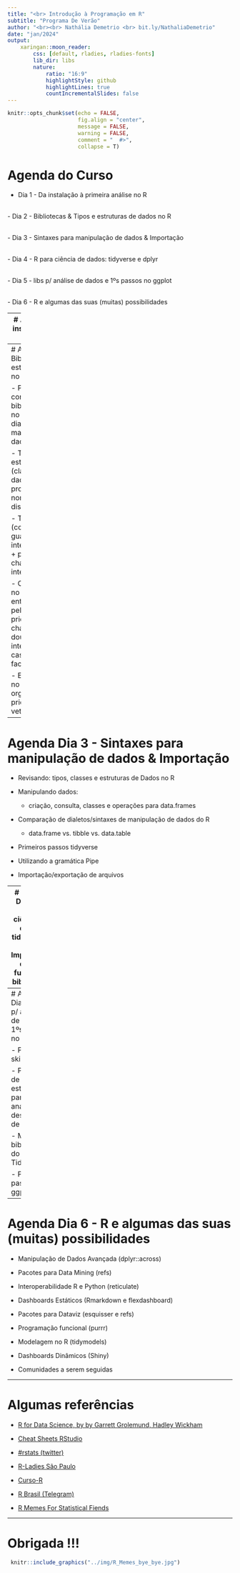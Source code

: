 ```yaml
---
title: "<br> Introdução à Programação em R"
subtitle: "Programa De Verão"
author: "<br><br> Nathália Demetrio <br> bit.ly/NathaliaDemetrio"
date: "jan/2024"
output:
    xaringan::moon_reader:
        css: [default, rladies, rladies-fonts]
        lib_dir: libs
        nature:
            ratio: "16:9"
            highlightStyle: github
            highlightLines: true
            countIncrementalSlides: false
---
```



```r
knitr::opts_chunk$set(echo = FALSE, 
                      fig.align = "center", 
                      message = FALSE, 
                      warning = FALSE, 
                      comment = "  #>", 
                      collapse = T)
```



# Agenda do Curso

- Dia 1 - Da instalação à primeira análise no R

<br>
- Dia 2 - Bibliotecas & Tipos e estruturas de dados no R

<br>
- Dia 3 - Sintaxes para manipulação de dados & Importação

<br>
- Dia 4 - R para ciência de dados: tidyverse e dplyr

<br>
- Dia 5 - libs p/ análise de dados e 1ºs passos no ggplot

<br>
- Dia 6 - R e algumas das suas (muitas) possibilidades



---
# Agenda Dia 1 - Da instalação à primeira análise no R

- Apresentações 

- Contextualizando o R

- Instalação o R e a IDE Rstudio

- Um tour pelo Rstudio

- R como calculadora

- Operadores lógicos

- Entendendo funções

- Criando objetos

- Primeiras estatísticas descritivas


---
# Agenda Dia 2 - Bibliotecas & Tipos e estruturas de dados no R

- Primeiro contato com: 
  + bibliotecas/pacotes no R
  + dialetos/sintaxes de manipulação de dados do R

- Tipos de dados na estatística (classificação dos dados segundo suas propriedades): 
  + nominal, ordinal, discreto e contínuo

- Tipos de dados no R (como o dado é guardado internamente pelo R)
  + prioritariamente: character, numeric, integer e logical 

- Classes de dados no R (como o dado é entendido/processado pelo R)
  + prioritariamente: character, double/numeric, integer e logical
  + casos especiais: factor, ordered e date
    
- Estruturas de dados no R (como o dado é organizado)
  + prioritariamente: vetores e data frames






---

# Agenda Dia 3 - Sintaxes para manipulação de dados & Importação

- Revisando: tipos, classes e estruturas de Dados no R

- Manipulando dados:
  + criação, consulta, classes e operações para data.frames

- Comparação de dialetos/sintaxes de manipulação de dados do R
  + data.frame vs. tibble vs. data.table
  
- Primeiros passos tidyverse   
 + Utilizando a gramática Pipe

- Importação/exportação de arquivos








---
# Agenda Dia 4 - R para ciência de dados: tidyverse e dplyr 
Importando dados, funções e bibliotecas

- add: 


- Explorando algumas das classes especiais:
  + prioritariamente: factor, ordered e date
  
- Diretório de Trabalho e .Rproj

- Estruturas de controle (versão clean)

- Funções (versão clean)


- Ciência de Dados, Estatística, Data Mining, e ... vs. R

- O que são dados Tidy 

- (again) O que é um tibble? 

- O que é o operador Pipe?

- (again) Utilizando a gramática Pipe

- As bibliotecas do Tidyverse

- practice: explorando a base de dados do titanic com o dplyr 

- cheatsheet: o que são, onde encontrar e porque usar.




---
# Agenda Dia 5 - libs p/ análise de dados e 1ºs passos no ggplot

-  Pacote skimr

- Princípios de estatística para análise descritiva de dados

- Mais bibliotecas do Tidyverse

- Primeiros passos no ggplot






---
# Agenda Dia 6 - R e algumas das suas (muitas) possibilidades

 - Manipulação de Dados Avançada (dplyr::across)
 
 - Pacotes para Data Mining (refs)
 
 - Interoperabilidade R e Python (reticulate)
 
 - Dashboards Estáticos (Rmarkdown e flexdashboard)
 
 - Pacotes para Dataviz (esquisser e refs)
 
 - Programação funcional (purrr)
 
 - Modelagem no R (tidymodels)
 
 - Dashboards Dinâmicos (Shiny)
 
 - Comunidades a serem seguidas




---

# Algumas referências

- [R for Data Science, by by Garrett Grolemund, Hadley Wickham](https://r4ds.had.co.nz/)

- [Cheat Sheets RStudio](https://rstudio.com/resources/cheatsheets/)

- [#rstats (twitter)](https://twitter.com/hashtag/rstats) 

- [R-Ladies São Paulo](https://github.com/rladies/meetup-presentations_sao-paulo)

- [Curso-R](https://www.curso-r.com/)

- [R Brasil (Telegram)](https://t.me/rbrasiloficial) 

- [R Memes For Statistical Fiends](https://www.facebook.com/Rmemes0/)



---
# Obrigada !!!


```r
 knitr::include_graphics("../img/R_Memes_bye_bye.jpg")
```


 